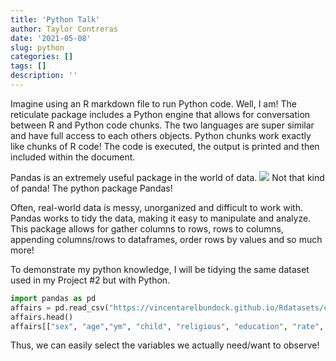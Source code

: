 ```yaml
---
title: 'Python Talk'
author: Taylor Contreras
date: '2021-05-08'
slug: python
categories: []
tags: []
description: ''
---
```

Imagine using an R markdown file to run Python code. Well, I am! The reticulate package includes a Python engine that allows for conversation between R and Python code chunks. The two languages are super similar and have full access to each others objects. Python chunks work exactly like chunks of R code! The code is executed, the output is printed and then included within the document. 

Pandas is an extremely useful package in the world of data. 
![](/post/2021-05-05-python_files/panda.png)
Not that kind of panda! The python package Pandas!

Often, real-world data is messy, unorganized and difficult to work with. Pandas works to tidy the data, making it easy to manipulate and analyze. This package allows for gather columns to rows, rows to columns, appending columns/rows to dataframes, order rows by values and so much more! 

To demonstrate my python knowledge, I will be tidying the same dataset used in my Project #2 but with Python. 

```python
import pandas as pd
affairs = pd.read_csv("https://vincentarelbundock.github.io/Rdatasets/csv/Ecdat/Fair.csv")
affairs.head()
affairs[["sex", "age","ym", "child", "religious", "education", "rate", "nbaffairs"]].head()
```

Thus, we can easily select the variables we actually need/want to observe!